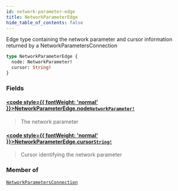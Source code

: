 ```yaml
---
id: network-parameter-edge
title: NetworkParameterEdge
hide_table_of_contents: false
---
```








Edge type containing the network parameter and cursor information returned by a NetworkParametersConnection

```graphql
type NetworkParameterEdge {
  node: NetworkParameter!
  cursor: String!
}
```


### Fields

#### [<code style={{ fontWeight: 'normal' }}>NetworkParameterEdge.<b>node</b></code>](#)<Bullet />[`NetworkParameter!`](/docs/testnet/graphql/objects/network-parameter) <Badge class="secondary" text="non-null"/> <Badge class="secondary" text="object"/>
> The network parameter
> 

#### [<code style={{ fontWeight: 'normal' }}>NetworkParameterEdge.<b>cursor</b></code>](#)<Bullet />[`String!`](/docs/testnet/graphql/scalars/string) <Badge class="secondary" text="non-null"/> <Badge class="secondary" text="scalar"/>
> Cursor identifying the network parameter
> 



### Member of

[`NetworkParametersConnection`](/docs/testnet/graphql/objects/network-parameters-connection)  <Badge class="secondary" text="object"/>



